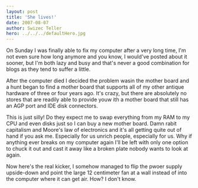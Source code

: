 ```yaml
---
layout: post
title: 'She lives!'
date: 2007-08-07
author: Swizec Teller
hero: ../../../defaultHero.jpg
---
```

On Sunday I was finally able to fix my computer after a very long time, I'm not even sure how long anymore and you know, I would've posted about it sooner, but I'm both lazy and busy and that's never a good combination for blogs as they tend to suffer a little.

After the computer died I decided the problem wasin the mother board and a hunt began to find a mother board that supports all of my other antique hardware of three or four years ago. It's crazy, but there are absolutely no stores that are readily able to provide youw ith a mother board that still has an AGP port and IDE disk connectors.

This is just silly! Do they expect me to swap everything from my RAM to my CPU and even disks just so I can buy a new mother board. Damn rabit capitalism and Moore's law of electronics and it's all getting quite out of hand if you ask me. Especially for us unrich people, especially for us. Why if anything ever breaks on my computer again I'll be left with only one option to chuck it out and cast it away like a broken plate nobody wants to look at again.

Now here's the real kicker, I somehow managed to flip the pwoer supply upside-down and point the large 12 centimeter fan at a wall instead of into the computer where it can get air. How? I don't know.